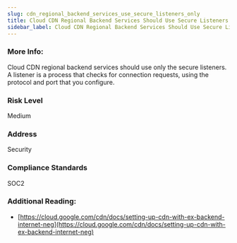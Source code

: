 ```yaml
---
slug: cdn_regional_backend_services_use_secure_listeners_only
title: Cloud CDN Regional Backend Services Should Use Secure Listeners Only
sidebar_label: Cloud CDN Regional Backend Services Should Use Secure Listeners Only
---
```


### More Info:

Cloud CDN regional backend services should use only the secure listeners. A listener is a process that checks for connection requests, using the protocol and port that you configure.

### Risk Level

Medium

### Address

Security

### Compliance Standards

SOC2

### Additional Reading:

- [https://cloud.google.com/cdn/docs/setting-up-cdn-with-ex-backend-internet-neg](https://cloud.google.com/cdn/docs/setting-up-cdn-with-ex-backend-internet-neg) 

